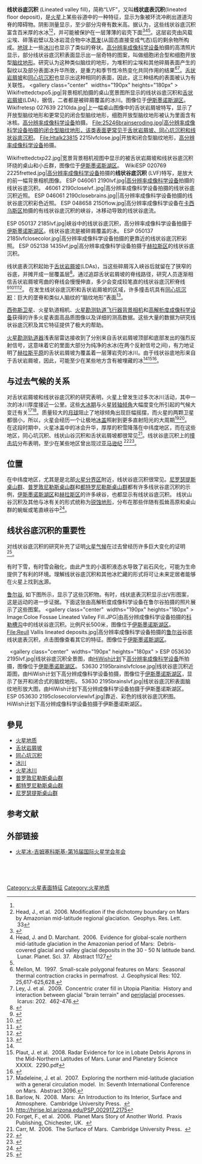 {{short description|Martian geologic feature}}
'''线状谷底沉积''' (Lineated valley fill)，简称“LVF”，又叫'''线状底表沉积'''(lineated floor deposit)，是[[火星|火星]]上某些谷道中的一种特征，显示为象被环流冲刷出道道沟脊的障碍物。阴影测量显示，至少部分沟脊有数米高。据认为，这些线状谷底沉积富含百米厚的水冰<ref name="obliq"/><ref>Head, J., et al.  2006. Modification if the dichotomy boundary on Mars by Amazonian mid-latitude regional glaciation.  Geophys. Res. Lett.  33</ref>，并可能被保护在一层薄薄的岩壳下面<ref>{{cite journal | author = Morgan, G. | date =  2009 |title =  Lineated valley fill (LVF) and lobate debris aprons (LDA) in the Deuteronilus Mensae northern dichotomy boundary region, Mars: constraints on the extent, age, and episodicity of Amazonian glacial events | journal = Icarus | volume = 202 | issue =  1 | pages = 22–38 | doi = 10.1016/j.icarus.2009.02.017 | bibcode=2009Icar..202...22M| last2 =  Head | first2 =  James W. | last3 =  Marchant | first3 =  David R. }}</ref><ref>Head, J. and D. Marchant.  2006.  Evidence for global-scale northern mid-latitude glaciation in the Amazonian period of Mars:  Debris-covered glacial and valley glacial deposits in the 30 - 50 N latitude band.  Lunar. Planet. Sci. 37.  Abstract 1127</ref><ref name="Noach"/>。这层岩壳由风载尘埃、碎落岩壁以及冰岩混合物中冰[[升华|蒸发]](从固态直接变成气态)后的剩余物所构成。[[地球|地球]]上一些[[冰川|冰川]]也显示了类似的脊状。[[高分辨率成像科学设备|高分辨率成像科学设备]]拍摄的高清照片显示，部分线状谷底沉积表面显示出一层奇特的图案，叫做细胞闭合型和细胞开放型[[脑纹地形|脑纹地形]]。研究认为这种类似脑纹的地形，为堆积的尘埃和其他碎屑表面产生的裂纹以及部分表面冰升华所致，是重力和季节性冷热变化共同作用的结果<ref>Mellon, M.  1997.  Small-scale polygonal features on Mars:  Seasonal thermal contraction cracks in permafrost.  J. Geophysical Res: 102. 25,617-625,628.</ref><ref>Ley, J. et al.  2009.  Concentric crater fill in Utopia Planitia:  History and interaction between glacial "brain terrain" and [[periglacial|periglacial]] processes.  Icarus: 202.  462-476.</ref>。[[舌状岩屑坡|舌状岩屑坡]]和[[同心坑沉积|同心坑沉积]]也显示出这种相同的表面，因此，这三种结构的表面被认为有关联性。
<gallery class="center"  widths="190px" heights="180px" >
 
Wikifrettedctxpo5.jpg|背景相机拍摄的桌山宽景图所显示的线状谷底沉积和[[舌状岩屑坡|舌状岩屑坡]](LDA)，据信，二者都是被碎屑覆盖的冰川。图像位于[[伊斯墨诺斯湖区|伊斯墨诺斯湖区]]。
Wikifretesp 027639 2210lda.jpg|上一幅桌山图像中的舌状岩屑坡特写，显示了开放型脑纹地形和更常见的闭合型脑纹地形，细胞开放型脑纹地形被认为里面含有冰核。[[高分辨率成像科学设备|高分辨率成像科学设备]]拍摄。
File:25246brainseroding.jpg|高分辨率成像科学设备拍摄的闭合型脑纹地形，该类表面更常见于舌状岩屑坡、同心坑沉积和线状谷底沉积。
File:Htalk23815 2215lvfclose.jpg|开放和闭合型脑纹地形，[[高分辨率成像科学设备|高分辨率成像科学设备]]拍摄。
</gallery>
<gallery class="center" widths="190px" heights="180px" >
Wikifrettedctxp22.jpg|宽景背景相机视图中显示的被舌状岩屑坡和线状谷底沉积环绕的桌山和小丘群，图像位于[[伊斯墨诺斯湖区|伊斯墨诺斯湖区]]。 
WikiESP 020769 2225fretted.jpg|[[高分辨率成像科学设备|高分辨率成像科学设备]]拍摄的'''线状谷底沉积''' (LVF)特写，是放大的前一幅背景相机图像。
ESP 046061 2190lvf.jpg|[[高分辨率成像科学设备|高分辨率成像科学设备]]拍摄的线状谷底沉积。
46061 2190closelvf..jpg|高分辨率成像科学设备拍摄的线状谷底沉积近照。
ESP 046061 2190closebrains.jpg||高分辨率成像科学设备拍摄的线状谷底沉积彩色近照。
ESP 048658 2150flow.jpg|高分辨率成像科学设备在[[卡西乌斯区|卡西乌斯区]]拍摄的有线状谷底沉积的峡谷，冰移动导致的线状谷底流。
</gallery>
<gallery class="center" widths="190px" heights="180px" >
ESP 050137 2185lvf.jpg|峡谷中的线状谷底沉积，高分辨率成像科学设备拍摄于[[伊斯墨诺斯湖区|伊斯墨诺斯湖区]]。线状谷底流是被碎屑覆盖的冰。
ESP 050137 2185lvfclosecolor.jpg|高分辨率成像科学设备拍摄的更靠近的线状谷底沉积彩照。
ESP 052138 1435lvf.jpg|高分辨率成像科学设备拍摄于[[赫拉斯区|赫拉斯区]]的线状谷底沉积。
</gallery>

线状底表沉积起始于[[舌状岩屑坡|舌状岩屑坡]](LDAs)，当这些碎屑泻入峡谷后就留在了狭窄的谷底，并摊开成一层覆盖层<ref name="Souness, C 2013">{{cite journal | author = Souness C., Hubbard B. | year = 2013 | title = An alternative interpretation of late Amazonian ice flow: Protonilus Mensae, Mars | url = | journal = Icarus | volume = 225 | issue = 1| pages = 495–505 | doi=10.1016/j.icarus.2013.03.030 | bibcode=2013Icar..225..495S}}</ref>。通过追踪舌状岩屑坡的脊线路径，研究人员逐渐相信舌状岩屑坡弯曲的脊线会慢慢伸直，多少会变成较笔直的线状谷底沉积脊线<ref name="Noach">{{cite journal |author1=Head, J.  |author2=D. Marchant  |name-list-style=amp| date = 2006 | title = Modification of the walls of a Noachian crater in northern Arabia Terra (24E, 39N) during mid-latitude Amazonian glacial epochs on Mars: Nature and evolution of lobate debris aprons and their relationships to lineated valley fill and glacial systems | journal = Lunar Planet. Sci. | volume =  37 | page =  Abstract # 1126}}</ref><ref>{{cite journal | author = Kress, A., J. Head | date =  2008 | title =  Ring-mold craters in lineated valley fill and lobate debris aprons on Mars: Evidence for subsurface glacial ice | journal = Geophys. Res. Lett. | volume = 35 | issue =  23 | page = L23206–8 | doi=10.1029/2008gl035501| bibcode =200 8GeoRL..3523206K }}</ref><ref>{{cite journal | author = Baker, D. | date = 2010 | title = Flow patterns of lobate debris aprons and lineated valley fill north of Ismeniae Fossae, Mars: Evidence for extensive mid-latitude glaciation in the Late Amazonian | journal = Icarus | volume = 207 | issue = 1 | pages = 186–209 | doi = 10.1016/j.icarus.2009.11.017 | bibcode=2010Icar..207..186B| last2 = Head | first2 = James W. | last3 = Marchant | first3 = David R. }}</ref><ref>{{cite journal |author1=Kress., A.  |author2=J. Head  |name-list-style=amp| date = 2009 | title = Ring-mould craters on lineated valley fill, lobate debris aprons, and concentric crater fill on Mars: Implications for near-surface structure, composition, and age | journal = Lunar Planet. Sci. | volume = 40 | page = abstract 1379}}</ref>。
在发生线状谷底沉积和舌状岩屑坡的区域，许多撞击坑具有[[同心坑沉积|同心坑沉积]]：巨大的垄脊和类似人脑纹的“脑纹地形”表面<ref>{{cite journal | author = Levy, J. | date = 2009 | title = Concentric crater fill in Utopia Planitia: History and interaction between glacial "brain terrain" and periglacial processes | journal = Icarus | volume = 202 | pages = 462–476 | doi = 10.1016/j.icarus.2009.02.018 | bibcode=2009Icar..202..462L | issue = 2| last2 = Head | first2 = James W. | last3 = Marchant | first3 = David R. }}</ref>。 

[[西弥斯卫星|西弥斯卫星]]、火星轨道相机、[[火星侦察轨道器|火星勘测轨道飞行器背景相机]]和[[高解析度成像科学设备|高解析度成像科学设备]]获得的许多火星表面高品质图像以及详细的测高数据。这些大量的数据为研究线状谷底沉积及其它特征提供了极大的帮助。

[[火星侦察轨道器|火星勘测轨道器]]浅表层雷达接收到了分别来自舌状岩屑坡顶部和底部发出的强烈反射信号，这意味着它的里面大部分为纯净的水冰(在两个反射信号之间)，有力地证明了[[赫拉斯平原|赫拉斯平原]]的舌状岩屑坡为覆盖着一层薄岩壳的冰川。由于线状谷底地形来自于舌状岩屑坡，因此，可能至少在某些地方含有被埋藏的冰<ref name="Souness, C 2013"/><ref>Plaut, J. et al.  2008. Radar Evidence for Ice in Lobate Debris Aprons in the Mid-Northern Latitudes of Mars. Lunar and Planetary Science XXXIX.  2290.pdf</ref><ref>{{cite journal | last1= Head | first1= JW | last2= Neukum | first2= G | last3= Jaumann | first3= R | last4= Hiesinger | first4= H | last5= Hauber | first5= E | last6= Carr | first6= M | last7= Masson | first7= P | last8= Foing | first8= B | last9= Hoffmann | first9= H | last10= Kreslavsky | first10= M. | last11= Wern er | first11= S. | last12= Milkovich | first12= S. | last13= Van Gasselt | first13= S. | last14= Co-Investigator Team | first14= The Hrsc | title= Tropical to mid-latitude snow and ice accumulation, flow and glaciation on Mars | journal= Nature | volume= 434 | issue= 7031 |pages= 346–350 | date= 2005 | pmid = 15772652 | doi= 10.1038/nature03359 |bibcode = 2005Natur.434..346H | s2cid= 4363630 | display-authors= 8 }}</ref>。
 

==与过去气候的关系==
对舌状岩屑坡和线状谷底沉积的研究表明，火星上曾发生过多次冰川活动，其中一次的冰川厚度接近一公里。这些[[大冰期|大冰期]]与火星[[转轴倾角|转轴倾角]]大幅度变化所引起的气候大变迁有关<ref>Madeleine, J. et al.  2007.  Exploring the northern mid-latitude glaciation with a general circulation model.  In: Seventh International Conference on Mars.  Abstract 3096.</ref><ref>Barlow, N.  2008.  Mars:  An Introduction to its Interior, Surface and Atmosphere.  Cambridge University Press.  {{ISBN|978-0-521-85226-5}}</ref>。质量较大的[[月球|月球]]阻止了地球倾角出现巨幅摇摆，而火星的两颗卫星都很小，所以，火星会经历一个让极地[[冰盖|冰盖]]照射到更多直射阳光的大周期<ref>http://hirise.lpl.arizona.edu/PSP_002917_2175</ref><ref>Forget, F., et al.  2006.  Planet Mars Story of Another World.  Praxis Publishing, Chichester, UK.  {{ISBN|978-0-387-48925-4}}</ref>。 
在这段时期中，火星冰盖中的冰会升华，厚厚的积雪降落在中纬度地区，而在这些地区，同心坑沉积、线状山谷沉积和舌状岩屑坡都很常见<ref>Carr, M.  2006.  The Surface of Mars.  Cambridge University Press.  {{ISBN|978-0-521-87201-0}}</ref>。线状谷底沉积上的[[撞击坑|撞击坑]]分布表明，至少在某些地区曾出现过[[亚马逊时期|亚马逊纪]]
<ref name="obliq">{{cite journal | author = Head, J. | date = 2006 | title = Extensive valley glacier deposits in the northern mid-latitudes of Mars: Evidence for late Amazonian obliquity-driven climate change | journal = [[Earth_Planet._Sci._Lett.|Earth Planet. Sci. Lett.]] | volume = 241 | pages = 663–671 |doi=10.1016/j.epsl.2005.11.016 | bibcode=2006E&PSL.241..663H | issue = 3–4| last2 = Marchant | first2 = D.R. | last3 = Agnew | first3 = M.C. | last4 = Fassett | first4 = C.I. | last5 = Kreslavsky | first5 = M.A. }}</ref><ref>{{cite journal | author = Levy, J. | display-authors = etal | date = 2007 | title = Lineated valley fill and lobate debris apron stratigraphy in Nilosyrtis Mensae, Mars: Evidence for phases of glacialmodification of the dichotomy boundary | journal = J. Geophys. Res. | volume = 112 | issue = E8 | pages = E08004 | doi=10.1029/2006je002852 | bibcode=2007JGRE..112.8004L}}</ref>。

==位置==
在中纬度地区，尤其是是北部[[火星分界|火星分界区]]附近，线状谷底沉积很常见。[[尼罗瑟提斯桌山群|尼罗瑟提斯桌山群]]、[[普罗敦尼勒斯桌山群|普罗敦尼勒斯桌山群]]和[[都特罗尼勒斯桌山群|都特罗尼勒斯桌山群]]都有许多线状谷底沉积的示例，[[伊斯墨诺斯湖区|伊斯墨诺斯湖区]]和[[赫拉斯区|赫拉斯区]]的许多峡谷，也都显示有线状谷底沉积。
线状山谷沉积及其他与冰有关的形式统称为[[锐蚀地形|锐蚀地形]]，分布在那些伴随有孤耸高原和桌山群的蜿蜒或笔直峡谷中<ref>{{cite journal | doi = 10.1029/JB078i020p04073 | author = Sharp, R | date = 1973 | title = Mars Fretted and chaotic terrains | journal = J. Geophys. Res. | volume = 78 | pages = 4073–4083 | bibcode=1973JGR....78.4073S | issue = 20}}</ref>。

==线状谷底沉积的重要性==
对线状谷底沉积的研究补充了证明[[火星气候|火星气候]]在过去曾经历许多巨大变化的证明<ref>{{cite journal | doi = 10.1111/j.1945-5100.2006.tb00441.x |author1=Kreslavsky, M.  |author2=J. Head  |name-list-style=amp| date = 2006 | title = Modification of impact craters in the northern planes of Mars: Implications for the Amazonian climate history | journal = Meteorit. Planet. Sci. | volume = 41 | pages = 1633–1646 | issue = 10|bibcode = 2006M&PS...41.1633K | citeseerx = 10.1.1.715.3727|doi-access=free }}</ref>。

有时下雪，有时雪会融化，由此产生的小面积液态水导致了岩石风化，可能为生命提供了有利的环境。理解线状谷底沉积和其他冰贮藏的形式将可让未来定居者能够在火星上找到[[火星水文|水]]源。

[[鲁尔谷|鲁尔谷]], 如下图所示，显示了这些沉积物。有时，线状底表沉积显示出V形图案，这是运动的进一步证据。下面这张由高解析度成像科学设备在鲁尔谷拍摄的照片展示了这些图案。 
<gallery class="center"  widths="190px" heights="180px" >
Image:Coloe Fossae Lineated Valley Fill.JPG|由高分辨成像科学设备拍摄的[[科勒槽沟|科勒槽沟]]中的线状谷底沉积。比例尺长500米，图像位于[[伊斯墨诺斯湖区|伊斯墨诺斯湖区]]。 
File:Reull Vallis lineated deposits.jpg|高分辨率成像科学设备拍摄的[[鲁尔谷|鲁尔谷]]谷底线状底表沉积，点击图像查看其它的特征。图像位于[[伊斯墨诺斯湖区|伊斯墨诺斯湖区]]。
</gallery>
 
<gallery class="center"  widths="190px" heights="180px" >
ESP 053630 2195lvf.jpg|线状谷底沉积全景图，由[[HiWish计划|HiWish计划]]下[[高分辨率成像科学设备|高分辨率成像科学设备]]所拍摄，图像位于[[伊斯墨诺斯湖区|伊斯墨诺斯湖区]]。
53630 2195brainslvfclose.jpg|线状谷底沉积近距图，由HiWish计划下高分辨成像科学设备拍摄，图像位于[[伊斯墨诺斯湖区|伊斯墨诺斯湖区]]，显示了张开和闭合式的脑纹地形。
53630 2195brainslvf.jpg|线状谷底沉积表面脑纹地形放大图，由HiWish计划下高分辨成像科学设备拍摄于伊斯墨诺斯湖区。
ESP 053630 2195closecolorviewlvf.jpg|靠近、彩色的线状谷底沉积图。HiWish计划下高分辨成像科学设备拍摄于伊斯墨诺斯湖区。
</gallery>

==參見==
* [[火星地质|火星地质]]
* [[舌状岩屑坡|舌状岩屑坡]]
* [[同心坑沉积|同心坑沉积]]
* [[冰川|冰川]]
* [[火星冰川|火星冰川]]
* [[普罗敦尼勒斯桌山群|普罗敦尼勒斯桌山群]]
* [[都特罗尼勒斯桌山群|都特罗尼勒斯桌山群]]
* [[尼罗瑟提斯桌山群|尼罗瑟提斯桌山群]]

==参考文献==
{{reflist|2}}

== 外部链接 ==
* [https://www.youtube.com/watch?v=_sUUKcZaTgA 火星冰-吉姆塞科斯基-第16届国际火星学会年会]
 

 
[[Category:火星表面特征|Category:火星表面特征]]
[[Category:火星地质|Category:火星地质]]